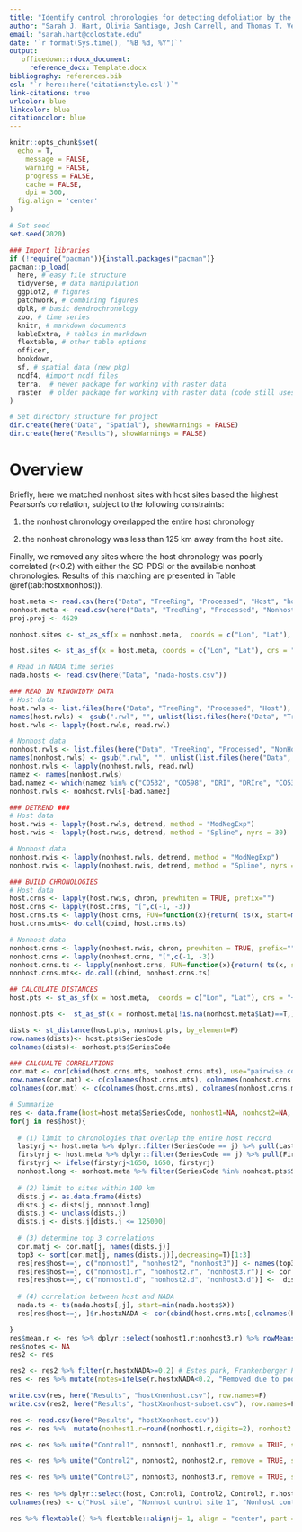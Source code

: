 ```yaml
---
title: "Identify control chronologies for detecting defoliation by the western spruce budworm in Douglas-fir radial growth time series based on climate and tree-ring data for: Drought may initiate western spruce budworm outbreaks, but multi-year periods of increased moisture availability promote widespread defoliation"
author: "Sarah J. Hart, Olivia Santiago, Josh Carrell, and Thomas T. Veblen"
email: "sarah.hart@colostate.edu"
date: '`r format(Sys.time(), "%B %d, %Y")`'
output: 
   officedown::rdocx_document:
     reference_docx: Template.docx
bibliography: references.bib
csl: "`r here::here('citationstyle.csl')`"
link-citations: true
urlcolor: blue
linkcolor: blue
citationcolor: blue
---
```


```r
knitr::opts_chunk$set(
  echo = T,
	message = FALSE,
	warning = FALSE,
	progress = FALSE,
	cache = FALSE,
	dpi = 300,
  fig.align = 'center'
)

# Set seed
set.seed(2020)

### Import libraries
if (!require("pacman")){install.packages("pacman")}
pacman::p_load(
  here, # easy file structure
  tidyverse, # data manipulation
  ggplot2, # figures
  patchwork, # combining figures
  dplR, # basic dendrochronology
  zoo, # time series
  knitr, # markdown documents
  kableExtra, # tables in markdown
  flextable, # other table options
  officer,
  bookdown,
  sf, # spatial data (new pkg)
  ncdf4, #import ncdf files
  terra,  # newer package for working with raster data
  raster  # older package for working with raster data (code still uses old function for creating raster from array) 
) 

# Set directory structure for project
dir.create(here("Data", "Spatial"), showWarnings = FALSE)
dir.create(here("Results"), showWarnings = FALSE)
```

# Overview
Briefly, here we matched nonhost sites with host sites based the highest Pearson's correlation, subject to the following constraints:

1.  the nonhost chronology overlapped the entire host chronology

2.  the nonhost chronology was less than 125 km away from the host site.

Finally, we removed any sites where the host chronology was poorly correlated (r\<0.2) with either the SC-PDSI or the available nonhost chronologies. Results of this matching are presented in Table \@ref(tab:hostxnonhost)).

```r
host.meta <- read.csv(here("Data", "TreeRing", "Processed", "Host", "host-metadata.csv"))
nonhost.meta <- read.csv(here("Data", "TreeRing", "Processed", "Nonhost", "nonhost-metadata.csv")) %>% filter(is.na(Lat)==F)
proj.proj <- 4629

nonhost.sites <- st_as_sf(x = nonhost.meta,  coords = c("Lon", "Lat"), crs = "+proj=longlat +ellps=WGS84 +datum=WGS84 +no_defs") %>% st_transform(proj.proj)

host.sites <- st_as_sf(x = host.meta, coords = c("Lon", "Lat"), crs = "+proj=longlat +ellps=WGS84 +datum=WGS84 +no_defs") %>% st_transform(proj.proj)
```

```r
# Read in NADA time series
nada.hosts <- read.csv(here("Data", "nada-hosts.csv"))
```

```r
### READ IN RINGWIDTH DATA
# Host data
host.rwls <- list.files(here("Data", "TreeRing", "Processed", "Host"), pattern=".rwl", full.names=T)
names(host.rwls) <- gsub(".rwl", "", unlist(list.files(here("Data", "TreeRing", "Processed", "Host"), pattern=".rwl", full.names=F)))
host.rwls <- lapply(host.rwls, read.rwl)

# Nonhost data
nonhost.rwls <- list.files(here("Data", "TreeRing", "Processed", "NonHost"), full.names = T, pattern=".rwl")
names(nonhost.rwls) <- gsub(".rwl", "", unlist(list.files(here("Data", "TreeRing", "Processed", "NonHost"), pattern=".rwl", full.names=F)))
nonhost.rwls <- lapply(nonhost.rwls, read.rwl)
namez <- names(nonhost.rwls) 
bad.namez <- which(namez %in% c("CO532", "CO598", "DRI", "DRIre", "CO534", "ELDOre", "CO539", "CO608", "JEFFre", "CO030", "CO541", "CO625", "CO653", "CO548", "CO675", "CO550", "CO641", "VANBre"))
nonhost.rwls <- nonhost.rwls[-bad.namez]

### DETREND ###
# Host data
host.rwis <- lapply(host.rwls, detrend, method = "ModNegExp")
host.rwis <- lapply(host.rwis, detrend, method = "Spline", nyrs = 30)

# Nonhost data
nonhost.rwis <- lapply(nonhost.rwls, detrend, method = "ModNegExp")
nonhost.rwis <- lapply(nonhost.rwis, detrend, method = "Spline", nyrs = 30)

### BUILD CHRONOLOGIES
# Host data
host.crns <- lapply(host.rwis, chron, prewhiten = TRUE, prefix="")
host.crns <- lapply(host.crns, "[",c(-1, -3))
host.crns.ts <- lapply(host.crns, FUN=function(x){return( ts(x, start=min(as.numeric(row.names(x)))) )})
host.crns.mts<- do.call(cbind, host.crns.ts)

# Nonhost data
nonhost.crns <- lapply(nonhost.rwis, chron, prewhiten = TRUE, prefix="")
nonhost.crns <- lapply(nonhost.crns, "[",c(-1, -3))
nonhost.crns.ts <- lapply(nonhost.crns, FUN=function(x){return( ts(x, start=min(as.numeric(row.names(x)))))})
nonhost.crns.mts<- do.call(cbind, nonhost.crns.ts)

## CALCULATE DISTANCES
host.pts <- st_as_sf(x = host.meta,  coords = c("Lon", "Lat"), crs = "+proj=longlat +ellps=WGS84 +datum=WGS84 +no_defs") %>% st_transform(proj.proj)

nonhost.pts <-  st_as_sf(x = nonhost.meta[!is.na(nonhost.meta$Lat)==T,], coords = c("Lon", "Lat"), crs = "+proj=longlat +ellps=WGS84 +datum=WGS84 +no_defs") %>% st_transform(32613) %>%  filter(SeriesCode %in% names(nonhost.crns))  %>% st_transform(proj.proj)

dists <- st_distance(host.pts, nonhost.pts, by_element=F) 
row.names(dists)<- host.pts$SeriesCode
colnames(dists)<- nonhost.pts$SeriesCode

### CALCUALTE CORRELATIONS
cor.mat <- cor(cbind(host.crns.mts, nonhost.crns.mts), use="pairwise.complete.obs")
row.names(cor.mat) <- c(colnames(host.crns.mts), colnames(nonhost.crns.mts))
colnames(cor.mat) <- c(colnames(host.crns.mts), colnames(nonhost.crns.mts))

# Summarize
res <- data.frame(host=host.meta$SeriesCode, nonhost1=NA, nonhost2=NA, nonhost3=NA,  nonhost1.r=NA, nonhost2.r=NA, nonhost3.r=NA, nonhost1.d=NA, nonhost2.d=NA, nonhost3.d=NA, r.hostxNADA=NA) # create data frame to hold results
for(j in res$host){
  
  # (1) limit to chronologies that overlap the entire host record
  lastyrj <- host.meta %>% dplyr::filter(SeriesCode == j) %>% pull(LastYear)
  firstyrj <- host.meta %>% dplyr::filter(SeriesCode == j) %>% pull(FirstYear)
  firstyrj <- ifelse(firstyrj<1650, 1650, firstyrj)
  nonhost.long <- nonhost.meta %>% filter(SeriesCode %in% nonhost.pts$SeriesCode & LastYear>=lastyrj & FirstYear<=firstyrj)  %>% pull(SeriesCode)
  
  # (2) limit to sites within 100 km 
  dists.j <- as.data.frame(dists)
  dists.j <- dists[j, nonhost.long]
  dists.j <- unclass(dists.j)
  dists.j <- dists.j[dists.j <= 125000] 
  
  # (3) determine top 3 correlations
  cor.matj <- cor.mat[j, names(dists.j)]
  top3 <- sort(cor.mat[j, names(dists.j)],decreasing=T)[1:3]
  res[res$host==j, c("nonhost1", "nonhost2", "nonhost3")] <- names(top3)
  res[res$host==j, c("nonhost1.r", "nonhost2.r", "nonhost3.r")] <- cor.matj[names(top3)]
  res[res$host==j, c("nonhost1.d", "nonhost2.d", "nonhost3.d")] <-  dists.j[names(top3)]
  
  # (4) correlation between host and NADA
  nada.ts <- ts(nada.hosts[,j], start=min(nada.hosts$X))
  res[res$host==j, ]$r.hostxNADA <- cor(cbind(host.crns.mts[,colnames(host.crns.mts)==j], nada.ts), use="pairwise.complete.obs")[1,2]

}
res$mean.r <- res %>% dplyr::select(nonhost1.r:nonhost3.r) %>% rowMeans(na.rm=T)
res$notes <- NA
res2 <- res

res2 <- res2 %>% filter(r.hostxNADA>=0.2) # Estes park, Frankenberger Point, or South Hollowell do not correlate well with PDSI
res <- res %>% mutate(notes=ifelse(r.hostxNADA<0.2, "Removed due to poor correlation with PDSI", NA))

write.csv(res, here("Results", "hostXnonhost.csv"), row.names=F)
write.csv(res2, here("Results", "hostXnonhost-subset.csv"), row.names=F)
```

```r

res <- read.csv(here("Results", "hostXnonhost.csv"))
res <- res %>%  mutate(nonhost1.r=round(nonhost1.r,digits=2), nonhost2.r=round(nonhost2.r,digits=2), nonhost3.r=round(nonhost3.r,digits=2), nonhost1.d=round(nonhost1.d/1000,digits=0), nonhost2.d=round(nonhost2.d/1000,digits=0), nonhost3.d=round(nonhost3.d/1000,digits=0), r.hostxNADA=round(r.hostxNADA,digits=2))

res <- res %>% unite("Control1", nonhost1, nonhost1.r, remove = TRUE, sep=" (r=") %>% mutate(Control1=paste0(Control1, "; ")) %>% unite("Control1", Control1, nonhost1.d, remove = TRUE, sep="d=") %>% mutate(Control1=paste0(Control1, " km)")) 

res <- res %>% unite("Control2", nonhost2, nonhost2.r, remove = TRUE, sep=" (r=") %>% mutate(Control2=paste0(Control2, "; ")) %>% unite("Control2", Control2, nonhost2.d, remove = TRUE, sep="d=") %>% mutate(Control2=paste0(Control2, " km)")) 

res <- res %>% unite("Control3", nonhost3, nonhost3.r, remove = TRUE, sep=" (r=") %>% mutate(Control3=paste0(Control3, "; ")) %>% unite("Control3", Control3, nonhost3.d, remove = TRUE, sep="d=") %>% mutate(Control3=paste0(Control3, " km)")) 
  
res <- res %>% dplyr::select(host, Control1, Control2, Control3, r.hostxNADA, notes)
colnames(res) <- c("Host site", "Nonhost control site 1", "Nonhost control site 2", "Nonhost control site 3", "Correlation with PDSI", "Notes")

res %>% flextable() %>% flextable::align(j=-1, align = "center", part = "all") %>% set_table_properties(layout = "autofit", width=1)

```
